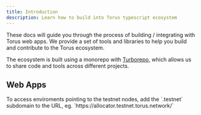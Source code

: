 ```yaml
---
title: Introduction
description: Learn how to build into Torus typescript ecosystem
---
```



These docs will guide you through the process of building / integrating with Torus web apps. We provide a set of tools and libraries to help you build and contribute to the Torus ecosystem.

The ecosystem is built using a monorepo with [Turborepo](https://turbo.build/repo/docs), which allows us to share code and tools across different projects.

## Web Apps

<LinkCard
  title="Torus Page"
  href="https://torus.network/"
  description="LP with general information about Torus"
/>
<LinkCard
  title="Torus Portal"
  href="https://portal.torus.network/"
  description="Explore the Torus Hypergraph"
/>
<LinkCard
  title="Torus Allocator"
  href="https://allocator.torus.network/"
  description="Set weights to registered agents on the network"
/>
<LinkCard
  title="Torus Wallet"
  href="https://wallet.torus.network/"
  description="Interface for general network transactions, staking, and other wallet-related activities"
/>
<LinkCard
  title="Torus Bridge"
  href="https://bridge.torus.network/"
  description="Bridge assets between Torus and other networks"
/>
<LinkCard
  title="Torus DAO"
  href="https://dao.torus.network/"
  description="Allows users to voting on proposals, whitelist applications and view DAO activity"
/>

<Aside type="tip">
  To access enviroments pointing to the testnet nodes, add the `.testnet`
  subdomain to the URL, eg. `https://allocator.testnet.torus.network/`
</Aside>
